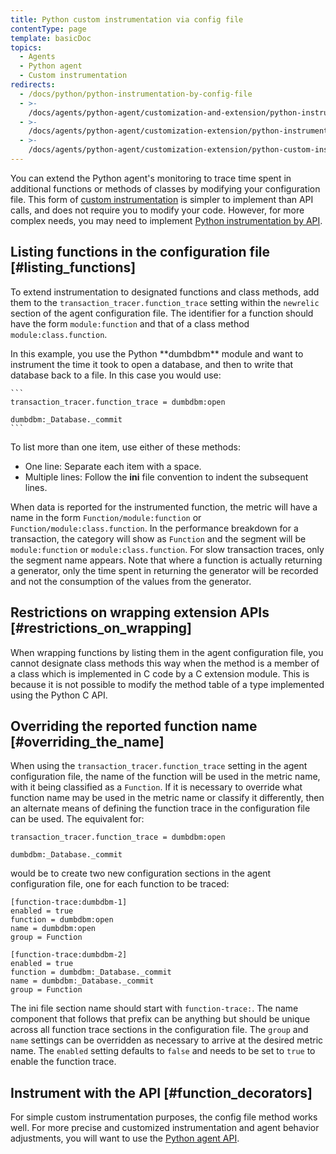 ```yaml
---
title: Python custom instrumentation via config file
contentType: page
template: basicDoc
topics:
  - Agents
  - Python agent
  - Custom instrumentation
redirects:
  - /docs/python/python-instrumentation-by-config-file
  - >-
    /docs/agents/python-agent/customization-and-extension/python-instrumentation-config-file
  - >-
    /docs/agents/python-agent/customization-extension/python-instrumentation-config-file
  - >-
    /docs/agents/python-agent/customization-extension/python-custom-instrumentation-config-file
---
```


You can extend the Python agent's monitoring to trace time spent in additional functions or methods of classes by modifying your configuration file. This form of [custom instrumentation](/docs/python/python-custom-instrumentation) is simpler to implement than API calls, and does not require you to modify your code. However, for more complex needs, you may need to implement [Python instrumentation by API](/docs/python/python-instrumentation-by-api).

## Listing functions in the configuration file [#listing_functions]

To extend instrumentation to designated functions and class methods, add them to the `transaction_tracer.function_trace` setting within the `newrelic` section of the agent configuration file. The identifier for a function should have the form `module:function` and that of a class method `module:class.function`.

<CollapserGroup>
  <Collapser
    id="dumdbm-example"
    title="Using dumbdbm"
  >
    In this example, you use the Python **dumbdbm** module and want to instrument the time it took to open a database, and then to write that database back to a file. In this case you would use:

    ```
    transaction_tracer.function_trace = dumbdbm:open
                                                   dumbdbm:_Database._commit
    ```
  </Collapser>
</CollapserGroup>

To list more than one item, use either of these methods:

* One line: Separate each item with a space.
* Multiple lines: Follow the **ini** file convention to indent the subsequent lines.

When data is reported for the instrumented function, the metric will have a name in the form `Function/module:function` or `Function/module:class.function`. In the performance breakdown for a transaction, the category will show as `Function` and the segment will be `module:function` or `module:class.function`. For slow transaction traces, only the segment name appears. Note that where a function is actually returning a generator, only the time spent in returning the generator will be recorded and not the consumption of the values from the generator.

## Restrictions on wrapping extension APIs [#restrictions_on_wrapping]

When wrapping functions by listing them in the agent configuration file, you cannot designate class methods this way when the method is a member of a class which is implemented in C code by a C extension module. This is because it is not possible to modify the method table of a type implemented using the Python C API.

## Overriding the reported function name [#overriding_the_name]

When using the `transaction_tracer.function_trace` setting in the agent configuration file, the name of the function will be used in the metric name, with it being classified as a `Function`. If it is necessary to override what function name may be used in the metric name or classify it differently, then an alternate means of defining the function trace in the configuration file can be used. The equivalent for:

```
transaction_tracer.function_trace = dumbdbm:open
                                               dumbdbm:_Database._commit
```

would be to create two new configuration sections in the agent configuration file, one for each function to be traced:

```
[function-trace:dumbdbm-1]
enabled = true
function = dumbdbm:open
name = dumbdbm:open
group = Function

[function-trace:dumbdbm-2]
enabled = true
function = dumbdbm:_Database._commit
name = dumbdbm:_Database._commit
group = Function
```

The ini file section name should start with `function-trace:`. The name component that follows that prefix can be anything but should be unique across all function trace sections in the configuration file. The `group` and `name` settings can be overridden as necessary to arrive at the desired metric name. The `enabled` setting defaults to `false` and needs to be set to `true` to enable the function trace.

## Instrument with the API [#function_decorators]

For simple custom instrumentation purposes, the config file method works well. For more precise and customized instrumentation and agent behavior adjustments, you will want to use the [Python agent API](/docs/agents/python-agent/api/python-agent-api-guide).
